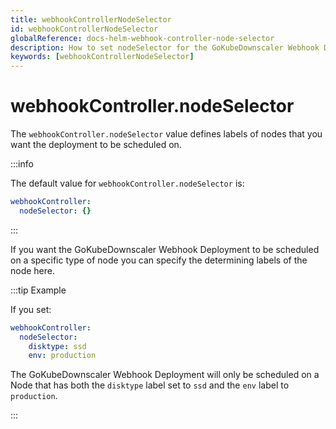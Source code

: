 ```yaml
---
title: webhookControllerNodeSelector
id: webhookControllerNodeSelector
globalReference: docs-helm-webhook-controller-node-selector
description: How to set nodeSelector for the GoKubeDownscaler Webhook Deployment
keywords: [webhookControllerNodeSelector]
---
```


# webhookController.nodeSelector

The `webhookController.nodeSelector` value defines labels of nodes that you want the deployment to be scheduled on.

:::info

The default value for `webhookController.nodeSelector` is:

```yaml
webhookController:
  nodeSelector: {}
```

:::

If you want the GoKubeDownscaler Webhook Deployment to be scheduled on a specific type of node you can specify the
determining labels of the node here.

:::tip Example

If you set:

```yaml
webhookController:
  nodeSelector:
    disktype: ssd
    env: production
```

The GoKubeDownscaler Webhook Deployment will only be scheduled on a Node that has both the `disktype` label set to `ssd`
and the `env` label to `production`.

:::
